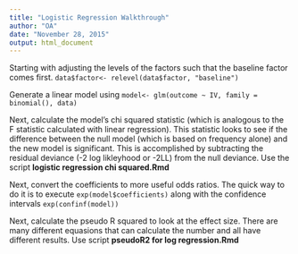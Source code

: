 ```yaml
---
title: "Logistic Regression Walkthrough"
author: "OA"
date: "November 28, 2015"
output: html_document
---
```


Starting with adjusting the levels of the factors such that the baseline factor comes first.
`data$factor<- relevel(data$factor, "baseline")`

Generate a linear model using `model<- glm(outcome ~ IV, family = binomial(), data)`

Next, calculate the model's chi squared statistic (which is analogous to the F statistic calculated with linear regression). This statistic looks to see if the difference between the null model (which is based on frequency alone) and the new model is significant. This is accomplished by subtracting the residual deviance (-2 log likleyhood or -2LL) from the null deviance. Use the script **logistic regression chi squared.Rmd**

Next, convert the coefficients to more useful odds ratios. The quick way to do it is to execute `exp(model$coefficients)` along with the confidence intervals `exp(confinf(model))`

Next, calculate the pseudo R squared to look at the effect size. There are many different equasions that can calculate the number and all have different results. Use script **pseudoR2 for log regression.Rmd**